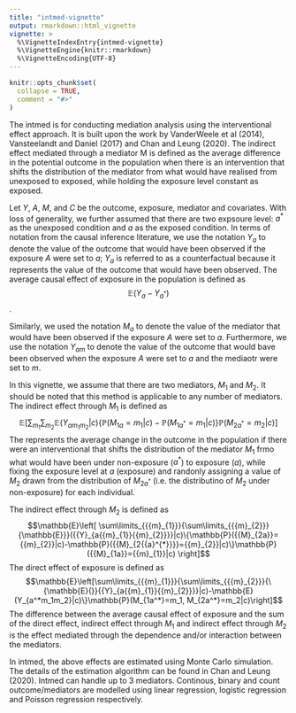 ```yaml
---
title: "intmed-vignette"
output: rmarkdown::html_vignette
vignette: >
  %\VignetteIndexEntry{intmed-vignette}
  %\VignetteEngine{knitr::rmarkdown}
  %\VignetteEncoding{UTF-8}
---
```


```r
knitr::opts_chunk$set(
  collapse = TRUE,
  comment = "#>"
)
```

The intmed is for conducting mediation analysis using the interventional effect approach. It is built upon the work by VanderWeele et al (2014), Vansteelandt and Daniel (2017) and Chan and Leung (2020). The indirect effect mediated through a mediator M is defined as the average difference in the potential outcome in the population when there is an intervention that shifts the distribution of the mediator from what would have realised from unexposed to exposed, while holding the exposure level constant as exposed. 

Let $Y$, $A$, $M$, and $C$ be the outcome, exposure, mediator and covariates. With loss of generality, we further assumed that there are two expsoure level: $a^*$ as the unexposed condition and $a$ as the exposed condition. In terms of notation from the causal inference literature, we use the notation $Y_a$ to denote the value of the outcome that would have been observed if the exposure $A$ were set to $a$; $Y_a$ is referred to as a counterfactual because it represents the value of the outcome that would have been observed. The average causal effect of exposure in the population is defined as 
$$\mathbb{E}(Y_a-Y_{a^*})$$.

Similarly, we used the notation $M_a$ to denote the value of the mediator that would have been observed if the exposure $A$ were set to $a$. Furthermore, we use the notation $Y_{am}$ to denote the value of the outcome that would bave been observed when the exposure $A$ were set to $a$ and the mediaotr were set to $m$.

In this vignette, we assume that there are two mediators, $M_1$ and $M_2$. It should be noted that this method is applicable to any number of mediators. The indirect effect through $M_1$ is defined as 
$$\mathbb{E}\left[\sum_{m_1}\sum_{m_2}\mathbb{E}(Y_{am_1m_2}|c)\{\mathbb{P}(M_{1a}=m_1|c)-\mathbb{P}(M_{1a^*}=m_1|c)\}\mathbb{P}(M_{2a^*}=m_2|c)\right]$$
The represents the average change in the outcome in the population if there were an interventional that shifts the distribution of the mediator $M_1$ frmo what would have been under non-exposure ($a^*$) to exposure ($a$), while fixing the exposure level at $a$ (exposure) and randonly assigning a value of $M_2$ drawn from the distribution of $M_{2a^*}$ (i.e. the distributino of $M_2$ under non-exposure) for each individual.

The indirect effect through $M_2$ is defined as 
$$\mathbb{E}\left[ \sum\limits_{{{m}_{1}}}{\sum\limits_{{{m}_{2}}}{\mathbb{E}}}({{Y}_{a{{m}_{1}}{{m}_{2}}}}|c)\{\mathbb{P}({{M}_{2a}}={{m}_{2}}|c)-\mathbb{P}({{M}_{2{{a}^{*}}}}={{m}_{2}}|c)\}\mathbb{P}({{M}_{1a}}={{m}_{1}}|c) \right]$$
The direct effect of exposure is defined as 
$$\mathbb{E}\left[\sum\limits_{{{m}_{1}}}{\sum\limits_{{{m}_{2}}}{\{\mathbb{E}(}}{{Y}_{a{{m}_{1}}{{m}_{2}}}}|c)-\mathbb{E}(Y_{a^*m_1m_2}|c)\}\mathbb{P}(M_{1a^*}=m_1, M_{2a^*}=m_2|c)\right]$$
The difference between the average causal effect of exposure and the sum of the direct effect, indirect effect through $M_1$ and indirect effect through $M_2$ is the effect mediated through the dependence and/or interaction between the mediators.

In intmed, the above effects are estimated using Monte Carlo simulation. The details of the estimation algorithm can be found in Chan and Leung (2020). Intmed can handle up to 3 mediators. Continous, binary and count outcome/mediators are modelled using linear regression, logistic regression and Poisson regression respectively.
